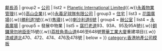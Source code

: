 {{Navbox
| name = 永義國際
| navbar =
| title = [[永義國際]]物業
| image  = 
| group1 = 人物
| list1  = [[官永義]]{{.w}}[[鄺長添]]
| group2 = [[公司]]
| list2  = [[Planetic International Limited]]{{.w}}[[永義物業管理]]{{.w}}[[高山企業]]{{.w}}[[永義足球隊|永義足球隊有限公司]]
| group3 = [[住宅]]
| list3  = [[花園廣場 (香港)|花園廣場]]{{.w}}[[勝利道1號]]{{.w}}[[雋瓏]]{{.w}}[[喇沙利道6號]]
| group4 = [[辦公室]]
| list4  = [[永義廣場]]
| group5 = 發展中物業
| list5  =  [[窩打老道]]93、93A、95及95A號{{.w}}[[銅鑼灣]][[勿地臣街]]15號{{.w}}[[荔枝角]][[青山道]]646至648號[[豐華工業大廈]]重建項目{{.w}}[[漆咸道北]]470、472、474、476及478號
| below  = 
}}
<noinclude>
[[category:香港地產公司模板]]
</noinclude>